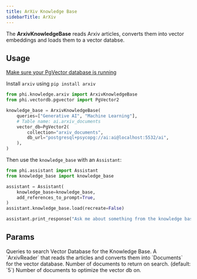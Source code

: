 ```yaml
---
title: ArXiv Knowledge Base
sidebarTitle: ArXiv
---
```


The **ArxivKnowledgeBase** reads Arxiv articles, converts them into vector embeddings and loads them to a vector databse.

## Usage

<Note>

[Make sure your PgVector database is running](https://docs.phidata.com/basics#assistant-with-knowledge)

</Note>

<Note>

Install `arxiv` using `pip install arxiv`

</Note>

```python knowledge_base.py
from phi.knowledge.arxiv import ArxivKnowledgeBase
from phi.vectordb.pgvector import PgVector2

knowledge_base = ArxivKnowledgeBase(
    queries=["Generative AI", "Machine Learning"],
    # Table name: ai.arxiv_documents
    vector_db=PgVector2(
        collection="arxiv_documents",
        db_url="postgresql+psycopg://ai:ai@localhost:5532/ai",
    ),
)
```

Then use the `knowledge_base` with an `Assistant`:

```python assistant.py
from phi.assistant import Assistant
from knowledge_base import knowledge_base

assistant = Assistant(
    knowledge_base=knowledge_base,
    add_references_to_prompt=True,
)
assistant.knowledge_base.load(recreate=False)

assistant.print_response("Ask me about something from the knowledge base")
```

## Params

<ResponseField name="queries" type="List[str]">
  Queries to search
</ResponseField>
<ResponseField name="vector_db" type="VectorDb">
  Vector Database for the Knowledge Base.
</ResponseField>
<ResponseField name="reader" type="ArxivReader">
  A `ArxivReader` that reads the articles and converts them into `Documents` for
  the vector database.
</ResponseField>
<ResponseField name="num_documents" type="int">
  Number of documents to return on search. (default: `5`)
</ResponseField>
<ResponseField name="optimize_on" type="int">
  Number of documents to optimize the vector db on.
</ResponseField>
